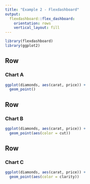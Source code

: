 ```yaml
---
title: "Example 2 - Flexdashboard"
output: 
  flexdashboard::flex_dashboard:
    orientation: rows
    vertical_layout: fill
---
```


```r
library(flexdashboard)
library(ggplot2)
```

Row
-------

### Chart A

```r

ggplot(diamonds, aes(carat, price)) +
  geom_point()
```

Row
-----------------------------------------------------------------------

### Chart B

```r

ggplot(diamonds, aes(carat, price)) +
  geom_point(aes(color = cut))

```


Row
-------------------


### Chart C

```r
ggplot(diamonds, aes(carat, price)) +
  geom_point(aes(color = clarity))

```

